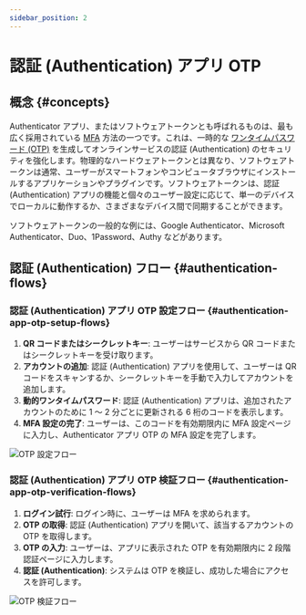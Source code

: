```yaml
---
sidebar_position: 2
---
```



# 認証 (Authentication) アプリ OTP

## 概念 \{#concepts}

Authenticator アプリ、またはソフトウェアトークンとも呼ばれるものは、最も広く採用されている [MFA](https://auth.wiki/mfa) 方法の一つです。これは、一時的な [ワンタイムパスワード (OTP)](https://auth.wiki/otp) を生成してオンラインサービスの認証 (Authentication) のセキュリティを強化します。物理的なハードウェアトークンとは異なり、ソフトウェアトークンは通常、ユーザーがスマートフォンやコンピュータブラウザにインストールするアプリケーションやプラグインです。ソフトウェアトークンは、認証 (Authentication) アプリの機能と個々のユーザー設定に応じて、単一のデバイスでローカルに動作するか、さまざまなデバイス間で同期することができます。

ソフトウェアトークンの一般的な例には、Google Authenticator、Microsoft Authenticator、Duo、1Password、Authy などがあります。

## 認証 (Authentication) フロー \{#authentication-flows}

### 認証 (Authentication) アプリ OTP 設定フロー \{#authentication-app-otp-setup-flows}

1. **QR コードまたはシークレットキー**: ユーザーはサービスから QR コードまたはシークレットキーを受け取ります。
2. **アカウントの追加**: 認証 (Authentication) アプリを使用して、ユーザーは QR コードをスキャンするか、シークレットキーを手動で入力してアカウントを追加します。
3. **動的ワンタイムパスワード**: 認証 (Authentication) アプリは、追加されたアカウントのために 1 ～ 2 分ごとに更新される 6 桁のコードを表示します。
4. **MFA 設定の完了**: ユーザーは、このコードを有効期限内に MFA 設定ページに入力し、Authenticator アプリ OTP の MFA 設定を完了します。

<img src={otpSetUpFlowImage} alt="OTP 設定フロー" />

### 認証 (Authentication) アプリ OTP 検証フロー \{#authentication-app-otp-verification-flows}

1. **ログイン試行**: ログイン時に、ユーザーは MFA を求められます。
2. **OTP の取得**: 認証 (Authentication) アプリを開いて、該当するアカウントの OTP を取得します。
3. **OTP の入力**: ユーザーは、アプリに表示された OTP を有効期限内に 2 段階認証ページに入力します。
4. **認証 (Authentication)**: システムは OTP を検証し、成功した場合にアクセスを許可します。

<img src={otpVerificationFlowImage} alt="OTP 検証フロー" />
